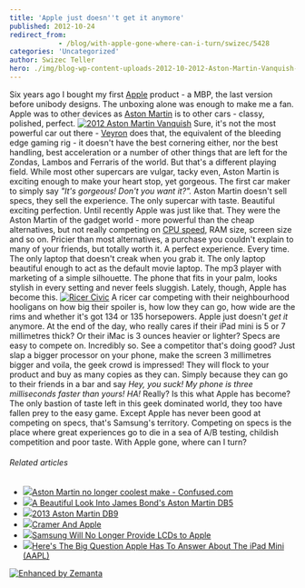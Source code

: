 ```yaml
---
title: 'Apple just doesn''t get it anymore'
published: 2012-10-24
redirect_from: 
            - /blog/with-apple-gone-where-can-i-turn/swizec/5428
categories: 'Uncategorized'
author: Swizec Teller
hero: ./img/blog-wp-content-uploads-2012-10-2012-Aston-Martin-Vanquish-8-1024x602.jpg
---
```

Six years ago I bought my first [Apple](http://www.apple.com "Apple") product - a MBP, the last version before unibody designs. The unboxing alone was enough to make me a fan. Apple was to other devices as [Aston Martin](http://www.astonmartin.co.uk/ "Aston Martin") is to other cars - classy, polished, perfect. [![2012 Aston Martin Vanquish](./img/blog-wp-content-uploads-2012-10-2012-Aston-Martin-Vanquish-8-1024x602.jpg "2012 Aston Martin Vanquish")](http://swizec.com/blog/wp-content/uploads/2012/10/2012-Aston-Martin-Vanquish-8.jpg) Sure, it's not the most powerful car out there - [Veyron](http://en.wikipedia.org/wiki/Bugatti_Veyron "Bugatti Veyron") does that, the equivalent of the bleeding edge gaming rig - it doesn't have the best cornering either, nor the best handling, best acceleration or a number of other things that are left for the Zondas, Lambos and Ferraris of the world. But that's a different playing field. While most other supercars are vulgar, tacky even, Aston Martin is exciting enough to make your heart stop, yet gorgeous. The first car maker to simply say _"It's gorgeous! Don't you want it?"._  Aston Martin doesn't sell specs, they sell the experience. The only supercar with taste. Beautiful exciting perfection. Until recently Apple was just like that. They were the Aston Martin of the gadget world - more powerful than the cheap alternatives, but not really competing on [CPU speed](http://en.wikipedia.org/wiki/Instructions_per_second "Instructions per second"), RAM size, screen size and so on. Pricier than most alternatives, a purchase you couldn't explain to many of your friends, but totally worth it. A perfect experience. Every time. The only laptop that doesn't creak when you grab it. The only laptop beautiful enough to act as the default movie laptop. The mp3 player with marketing of a simple silhouette. The phone that fits in your palm, looks stylish in every setting and never feels sluggish. Lately, though, Apple has become this. [![Ricer Civic](http://swizec.com/blog/wp-content/uploads/2012/10/ricer_civic_2.jpg "Ricer Civic")](./img/blog-wp-content-uploads-2012-10-ricer_civic_2.jpg) A ricer car competing with their neighbourhood hooligans on how big their spoiler is, how low they can go, how wide are the rims and whether it's got 134 or 135 horsepowers. Apple just doesn't _get it_ anymore. At the end of the day, who really cares if their iPad mini is 5 or 7 millimetres thick? Or their iMac is 3 ounces heavier or lighter? Specs are easy to compete on. Incredibly so. See a competitor that's doing good? Just slap a bigger processor on your phone, make the screen 3 millimetres bigger and voila, the geek crowd is impressed! They will flock to your product and buy as many copies as they can. Simply because they can go to their friends in a bar and say _Hey, you suck! My phone is three milliseconds faster than yours! HA!_ Really? Is this what Apple has become? The only bastion of taste left in this geek dominated world, they too have fallen prey to the easy game. Except Apple has never been good at competing on specs, that's Samsung's territory. Competing on specs is the place where great experiences go to die in a sea of A/B testing, childish competition and poor taste. With Apple gone, where can I turn?

###### Related articles

- [![](http://i.zemanta.com/noimg_118_80_80.jpg)](http://www.confused.com/car-insurance/news/aston-martin-no-longer-coolest-make-1917)[Aston Martin no longer coolest make - Confused.com](http://www.confused.com/car-insurance/news/aston-martin-no-longer-coolest-make-1917)
- [![](http://i.zemanta.com/118452156_80_80.jpg)](http://hypebeast.com/2012/10/a-beautiful-look-into-james-bonds-aston-martin-db5/)[A Beautiful Look Into James Bond's Aston Martin DB5](http://hypebeast.com/2012/10/a-beautiful-look-into-james-bonds-aston-martin-db5/)
- [![](http://i.zemanta.com/113119209_80_80.jpg)](http://www.werd.com/17088/2013-aston-martin-db9/)[2013 Aston Martin DB9](http://www.werd.com/17088/2013-aston-martin-db9/)
- [![](http://i.zemanta.com/120785020_80_80.jpg)](http://seekingalpha.com/article/943771-cramer-and-apple?source=feed)[Cramer And Apple](http://seekingalpha.com/article/943771-cramer-and-apple?source=feed)
- [![](http://i.zemanta.com/120481156_80_80.jpg)](http://hothardware.com/News/Samsung-Will-No-Longer-Provide-LCDs-to-Apple/)[Samsung Will No Longer Provide LCDs to Apple](http://hothardware.com/News/Samsung-Will-No-Longer-Provide-LCDs-to-Apple/)
- [![](http://i.zemanta.com/120655116_80_80.jpg)](http://www.businessinsider.com/how-will-apple-market-the-ipad-mini-2012-10)[Here's The Big Question Apple Has To Answer About The iPad Mini (AAPL)](http://www.businessinsider.com/how-will-apple-market-the-ipad-mini-2012-10)

[![Enhanced by Zemanta](http://img.zemanta.com/zemified_e.png?x-id=7b009c8c-afdb-4bb5-a0fe-a4ccc4987304)](http://www.zemanta.com/?px "Enhanced by Zemanta")